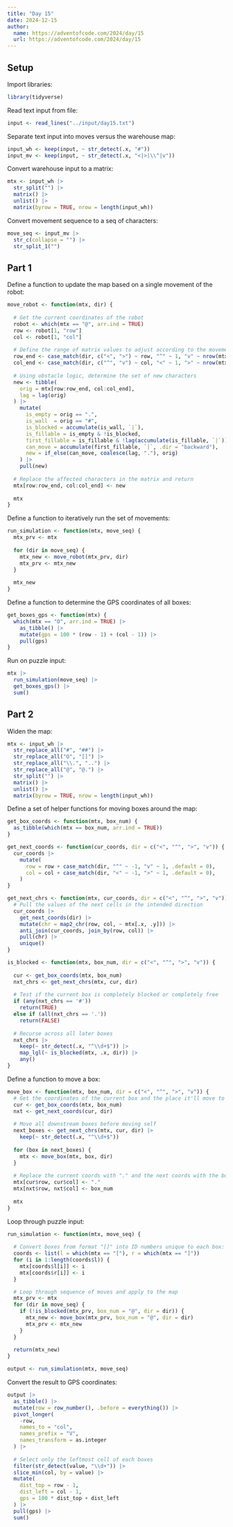 ```yaml
---
title: "Day 15"
date: 2024-12-15
author:
  name: https://adventofcode.com/2024/day/15
  url: https://adventofcode.com/2024/day/15
---
```


## Setup

Import libraries:

```r

library(tidyverse)

```

Read text input from file:

```r

input <- read_lines("../input/day15.txt")

```

Separate text input into moves versus the warehouse map:

```r

input_wh <- keep(input, ~ str_detect(.x, "#"))
input_mv <- keep(input, ~ str_detect(.x, "<|>|\\^|v"))

```

Convert warehouse input to a matrix:

```r

mtx <- input_wh |>
  str_split("") |> 
  matrix() |> 
  unlist() |> 
  matrix(byrow = TRUE, nrow = length(input_wh))

```

Convert movement sequence to a seq of characters:

```r

move_seq <- input_mv |> 
  str_c(collapse = "") |> 
  str_split_1("")

```

## Part 1

Define a function to update the map based on a single movement of the robot:

```r

move_robot <- function(mtx, dir) {
  
  # Get the current coordinates of the robot
  robot <- which(mtx == "@", arr.ind = TRUE)
  row <- robot[1, "row"]
  col <- robot[1, "col"]
  
  # Define the range of matrix values to adjust according to the movement dir
  row_end <- case_match(dir, c("<", ">") ~ row, "^" ~ 1, "v" ~ nrow(mtx))
  col_end <- case_match(dir, c("^", "v") ~ col, "<" ~ 1, ">" ~ nrow(mtx))
  
  # Using obstacle logic, determine the set of new characters
  new <- tibble(
    orig = mtx[row:row_end, col:col_end],
    lag = lag(orig)
  ) |> 
    mutate(
      is_empty = orig == ".",
      is_wall  = orig == "#",
      is_blocked = accumulate(is_wall, `|`),
      is_fillable = is_empty & !is_blocked,
      first_fillable = is_fillable & !lag(accumulate(is_fillable, `|`)),
      can_move = accumulate(first_fillable, `|`, .dir = "backward"),
      new = if_else(can_move, coalesce(lag, "."), orig)
    ) |> 
    pull(new)
  
  # Replace the affected characters in the matrix and return
  mtx[row:row_end, col:col_end] <- new
  
  mtx
}

```

Define a function to iteratively run the set of movements:

```r

run_simulation <- function(mtx, move_seq) {
  mtx_prv <- mtx
  
  for (dir in move_seq) {
    mtx_new <- move_robot(mtx_prv, dir)
    mtx_prv <- mtx_new
  }
  
  mtx_new
}

```

Define a function to determine the GPS coordinates of all boxes:

```r

get_boxes_gps <- function(mtx) {
  which(mtx == "O", arr.ind = TRUE) |> 
    as_tibble() |> 
    mutate(gps = 100 * (row - 1) + (col - 1)) |> 
    pull(gps)
}

```

Run on puzzle input:

```r

mtx |> 
  run_simulation(move_seq) |> 
  get_boxes_gps() |>
  sum()

```

## Part 2

Widen the map:

```r

mtx <- input_wh |> 
  str_replace_all("#", "##") |> 
  str_replace_all("O", "[]") |> 
  str_replace_all("\\.", "..") |> 
  str_replace_all("@", "@.") |>
  str_split("") |> 
  matrix() |> 
  unlist() |> 
  matrix(byrow = TRUE, nrow = length(input_wh))

```

Define a set of helper functions for moving boxes around the map:

```r

get_box_coords <- function(mtx, box_num) {
  as_tibble(which(mtx == box_num, arr.ind = TRUE))
}

get_next_coords <- function(cur_coords, dir = c("<", "^", ">", "v")) {
  cur_coords |>
    mutate(
      row = row + case_match(dir, "^" ~ -1, "v" ~ 1, .default = 0),
      col = col + case_match(dir, "<" ~ -1, ">" ~ 1, .default = 0),
    )
}

get_next_chrs <- function(mtx, cur_coords, dir = c("<", "^", ">", "v")) {
  # Pull the values of the next cells in the intended direction
  cur_coords |>
    get_next_coords(dir) |> 
    mutate(chr = map2_chr(row, col, ~ mtx[.x, .y])) |> 
    anti_join(cur_coords, join_by(row, col)) |> 
    pull(chr) |> 
    unique()
}

is_blocked <- function(mtx, box_num, dir = c("<", "^", ">", "v")) {
  
  cur <- get_box_coords(mtx, box_num)
  nxt_chrs <- get_next_chrs(mtx, cur, dir)
  
  # Test if the current box is completely blocked or completely free
  if (any(nxt_chrs == '#')) 
    return(TRUE)
  else if (all(nxt_chrs == '.')) 
    return(FALSE)
  
  # Recurse across all later boxes 
  nxt_chrs |> 
    keep(~ str_detect(.x, "^\\d+$")) |> 
    map_lgl(~ is_blocked(mtx, .x, dir)) |> 
    any()
}

```

Define a function to move a box:

```r

move_box <- function(mtx, box_num, dir = c("<", "^", ">", "v")) {
  # Get the coordinates of the current box and the place it'll move to
  cur <- get_box_coords(mtx, box_num)
  nxt <- get_next_coords(cur, dir)
  
  # Move all downstream boxes before moving self
  next_boxes <- get_next_chrs(mtx, cur, dir) |> 
    keep(~ str_detect(.x, "^\\d+$"))
  
  for (box in next_boxes) {
    mtx <- move_box(mtx, box, dir)
  }
  
  # Replace the current coords with "." and the next coords with the box
  mtx[cur$row, cur$col] <- "."
  mtx[nxt$row, nxt$col] <- box_num
  
  mtx
}

```

Loop through puzzle input:

```r

run_simulation <- function(mtx, move_seq) {
  
  # Convert boxes from format "[]" into ID numbers unique to each box:
  coords <- list(l = which(mtx == "["), r = which(mtx == "]"))
  for (i in 1:length(coords$l)) {
    mtx[coords$l[i]] <- i
    mtx[coords$r[i]] <- i
  }

  # Loop through sequence of moves and apply to the map
  mtx_prv <- mtx
  for (dir in move_seq) {
    if (!is_blocked(mtx_prv, box_num = "@", dir = dir)) {
      mtx_new <- move_box(mtx_prv, box_num = "@", dir = dir)
      mtx_prv <- mtx_new
    } 
  }
  
  return(mtx_new)
}

output <- run_simulation(mtx, move_seq)

```

Convert the result to GPS coordinates:

```r

output |> 
  as_tibble() |> 
  mutate(row = row_number(), .before = everything()) |> 
  pivot_longer(
    -row, 
    names_to = "col", 
    names_prefix = "V", 
    names_transform = as.integer
  ) |> 
  
  # Select only the leftmost cell of each boxes
  filter(str_detect(value, "\\d+")) |> 
  slice_min(col, by = value) |> 
  mutate(
    dist_top = row - 1,
    dist_left = col - 1,
    gps = 100 * dist_top + dist_left
  ) |> 
  pull(gps) |> 
  sum()

```


